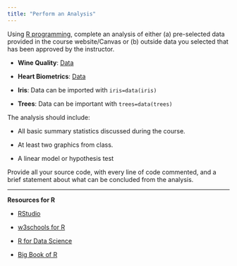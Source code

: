 ```yaml
---
title: "Perform an Analysis"
---
```


Using [R programming](https://www.r-project.org), complete an analysis of either (a) pre-selected data provided in the course website/Canvas or (b) outside data you selected that has been approved by the instructor. 

- **Wine Quality**: [Data](project_data/winequality-red.csv)

- **Heart Biometrics**: [Data](project_data/heart.csv)

- **Iris**: Data can be imported with `iris=data(iris)`

- **Trees**: Data can be important with `trees=data(trees)`

The analysis should include:

  -	All basic summary statistics discussed during the course.
  
  -	At least two graphics from class.
  
  -	A linear model or hypothesis test

Provide all your source code, with every line of code commented, and a brief statement about what can be concluded from the analysis.

---

**Resources for R**

- [RStudio](https://posit.co/download/rstudio-desktop/)

- [w3schools for R](https://www.w3schools.com/r/)

- [R for Data Science](https://r4ds.hadley.nz)

- [Big Book of R](https://www.bigbookofr.com)